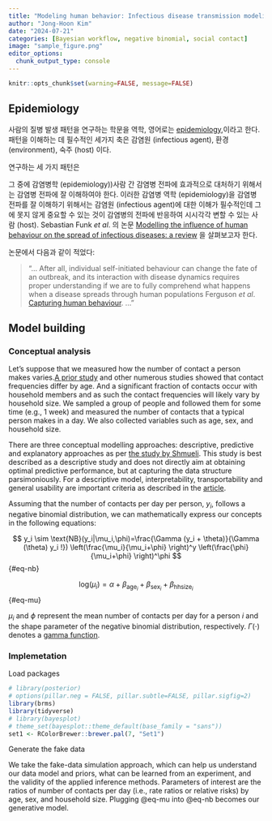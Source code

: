 ```yaml
---
title: "Modeling human behavior: Infectious disease transmission modeling perspective"
author: "Jong-Hoon Kim"
date: "2024-07-21"
categories: [Bayesian workflow, negative binomial, social contact]
image: "sample_figure.png"
editor_options: 
  chunk_output_type: console
---
```


```r
knitr::opts_chunk$set(warning=FALSE, message=FALSE) 
```

## Epidemiology

사람의 질병 발생 패턴을 연구하는 학문을 역학, 영어로는 [epidemiology](https://www.bmj.com/about-bmj/resources-readers/publications/epidemiology-uninitiated/1-what-epidemiology),이라고 한다. 패턴을 이해하는 데 필수적인 세가지 축은 감염원 (infectious agent), 환경 (environment), 숙주 (host) 이다.  

연구하는 세 가지 패턴은 

그 중에 감염병학 (epidemiology))사람 간 감염병 전파에 효과적으로 대처하기 위해서는 감염병 전파에 잘 이해하여야 한다. 이러한 감염병 역학 (epidemiology)을  감염병 전파를 잘 이해하기 위해서는 감염원 (infectious agent)에 대한 이해가 필수적인데 그에 못지 않게 중요할 수 있는 것이 감염병의 전파에 반응하여 시시각각 변할 수 있는 사람 (host). Sebastian Funk *et al*. 의 논문 [Modelling the influence of human behaviour on the spread of infectious diseases: a review](https://royalsocietypublishing.org/doi/full/10.1098/rsif.2010.0142)
을 살펴보고자 한다. 


논문에서 다음과 같이 적었다:

> "... After all, individual self-initiated behaviour can change the fate of an outbreak, and its interaction with disease dynamics requires proper understanding if we are to fully comprehend what happens when a disease spreads through human populations Ferguson *et al*. [Capturing human behaviour](https://www.nature.com/articles/446733a). ... "  

## Model building

### Conceptual analysis

Let's suppose that we measured how the number of contact a person makes varies.[A prior study](https://journals.plos.org/plosmedicine/article?id=10.1371/journal.pmed.0050074) and other numerous studies showed that contact frequencies differ by age. And a significant fraction of contacts occur with household members and as such the contact frequencies will likely vary by household size. We sampled a group of people and followed them for some time (e.g., 1 week) and measured the number of contacts that a typical person makes in a day. We also collected variables such as age, sex, and household size.

There are three conceptual modelling approaches: descriptive, predictive and explanatory approaches as per [the study by Shmueli](https://www.stat.berkeley.edu/~aldous/157/Papers/shmueli.pdf). This study is best described as a descriptive study and does not directly aim at obtaining optimal predictive performance, but at capturing the data structure parsimoniously. For a descriptive model, interpretability, transportability and general usability are important criteria as described in the [article](ttps://diagnprognres.biomedcentral.com/articles/10.1186/s41512-020-00074-3). 

Assuming that the number of contacts per day per person, $y_i$, follows a negative binomial distribution, we can mathematically express our concepts in the following equations:

$$
y_i \sim \text{NB}(y_i|\mu_i,\phi)=\frac{\Gamma (y_i + \theta)}{\Gamma (\theta) y_i !}) \left(\frac{\mu_i}{\mu_i+\phi} \right)^y \left(\frac{\phi}{\mu_i+\phi} \right)^\phi
$${#eq-nb}

$$\text{log}(\mu_i)= \alpha + \beta_{\text{age}_i}  + \beta_{\text{sex}_i} +\beta_{\text{hhsize}_i}$${#eq-mu}

$\mu_i$ and $\phi$ represent the mean number of contacts per day for a person $i$ and the shape parameter of the negative binomial distribution, respectively. $\Gamma (\cdot)$ denotes a [gamma function](https://en.wikipedia.org/wiki/Gamma_function).

### Implemetation

Load packages

```r
# library(posterior)
# options(pillar.neg = FALSE, pillar.subtle=FALSE, pillar.sigfig=2)
library(brms)
library(tidyverse)
# library(bayesplot)
# theme_set(bayesplot::theme_default(base_family = "sans"))
set1 <- RColorBrewer::brewer.pal(7, "Set1")
```

Generate the fake data

We take the fake-data simulation approach, which can help us understand our
data model and priors, what can be learned from an experiment, and the validity of the applied inference methods. Parameters of interest are the ratios of number of contacts per day (i.e., rate ratios or relative risks) by age, sex, and household size. Plugging @eq-mu into @eq-nb becomes our generative model.

